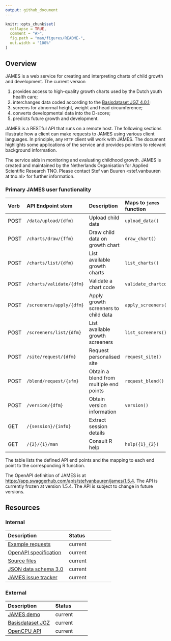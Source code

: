 ```yaml
---
output: github_document
---
```


<!-- README.md is generated from README.Rmd. Please edit that file -->


```r
knitr::opts_chunk$set(
  collapse = TRUE,
  comment = "#>",
  fig.path = "man/figures/README-",
  out.width = "100%"
)
```

## Overview

JAMES is a web service for creating and interpreting charts of child growth and development. The current version

1. provides access to high-quality growth charts used by the Dutch youth health care;
2. interchanges data coded according to the [Basisdataset JGZ 4.0.1](https://www.ncj.nl/onderwerp/digitaal-dossier-jgz/bds-jgz-versiebeheer/);
3. screens for abnormal height, weight and head circumference;
4. converts developmental data into the D-score;
5. predicts future growth and development.

JAMES is a RESTful API that runs on a remote host. The following sections illustrate how a client can make requests to JAMES using various client languages. In principle, any `HTTP` client will work with JAMES. The document highlights some applications of the service and provides pointers to relevant background information. 

The service aids in monitoring and evaluating childhood growth. JAMES is created and maintained by the Netherlands Organisation for Applied Scientific Research TNO. Please contact Stef van Buuren <stef.vanbuuren at tno.nl> for further information.

### Primary JAMES user functionality

  | Verb  | API Endpoint stem          | Description                                | Maps to `james` function |
  |:------|:-------------------------- |:------------------------------------------ |:-------------------------|
  | POST  | `/data/upload/{dfm}`       | Upload child data                          | `upload_data()`          |
  | POST  | `/charts/draw/{ffm}`       | Draw child data on growth chart            | `draw_chart()`           |
  | POST  | `/charts/list/{dfm}`       | List available growth charts               | `list_charts()`          |
  | POST  | `/charts/validate/{dfm}`   | Validate a chart code                      | `validate_chartcode()`   |
  | POST  | `/screeners/apply/{dfm}`   | Apply growth screeners to child data       | `apply_screeners()`      |
  | POST  | `/screeners/list/{dfm}`    | List available growth screeners            | `list_screeners()`       |
  | POST  | `/site/request/{dfm}`      | Request personalised site                  | `request_site()`         |
  | POST  | `/blend/request/{sfm}`     | Obtain a blend from multiple end points    | `request_blend()`        |
  | POST  | `/version/{dfm}`           | Obtain version information                 | `version()`              |
  | GET   | `/{session}/{info}`        | Extract session details                    |                          |
  | GET   | `/{2}/{1}/man`             | Consult R help                             | `help({1}_{2})`          |
  
The table lists the defined API end points and the mapping to each end point to the corresponding R function. 

The OpenAPI definition of JAMES is at <https://app.swaggerhub.com/apis/stefvanbuuren/james/1.5.4>. The API is currently frozen at version 1.5.4. The API is subject to change in future versions.

## Resources

### Internal

| Description                                           | Status                                  |
|:------------------------------------------------------|:----------------------------------------|
| [Example requests](https://james.groeidiagrammen.nl) | current |
| [OpenAPI specification](https://app.swaggerhub.com/apis-docs/stefvanbuuren/james/1.5.4) | current     |
| [Source files](https://github.com/growthcharts) | current |
| [JSON data schema 3.0](https://github.com/growthcharts/bdsreader/blob/master/inst/schemas/bds_v3.0.json) | current |
| [JAMES issue tracker](https://github.com/growthcharts/james/issues) | current |

### External

| Description                                           | Status                                  |
|:------------------------------------------------------|:----------------------------------------|
| [JAMES demo](https://tnochildhealthstatistics.shinyapps.io/james_tryout/) | current |
| [Basisdataset JGZ](https://www.ncj.nl/themadossiers/informatisering/basisdataset/documentatie/?cat=13) | current |
| [OpenCPU API](https://www.opencpu.org/api.html) | current |
